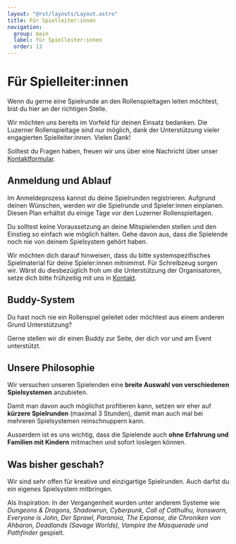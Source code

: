 ```yaml
---
layout: "@rst/layouts/Layout.astro"
title: Für Spielleiter:innen
navigation:
  group: main
  label: für Spielleiter:innen
  order: 13
---
```


# Für Spielleiter:innen

Wenn du gerne eine Spielrunde an den Rollenspieltagen leiten möchtest, bist du hier an der richtigen Stelle.

Wir möchten uns bereits im Vorfeld für deinen Einsatz bedanken. Die Luzerner Rollenspieltage sind nur möglich, dank der Unterstützung vieler engagierten Spielleiter:innen. Vielen Dank!

Solltest du Fragen haben, freuen wir uns über eine Nachricht über unser [Kontaktformular](/kontakt).

## Anmeldung und Ablauf

Im Anmeldeprozess kannst du deine Spielrunden registrieren. Aufgrund deinen Wünschen, werden wir die Spielrunde und Spieler:innen einplanen. Diesen Plan erhältst du einige Tage vor den Luzerner Rollenspieltagen.

Du solltest keine Voraussetzung an deine Mitspielenden stellen und den Einstieg so einfach wie möglich halten. Gehe davon aus, dass die Spielende noch nie von deinem Spielsystem gehört haben.

Wir möchten dich darauf hinweisen, dass du bitte systemspezifisches Spielmaterial für deine Spieler:innen mitnimmst. Für Schreibzeug sorgen wir. Wärst du diesbezüglich froh um die Unterstützung der Organisatoren, setze dich bitte frühzeitig mit uns in [Kontakt](/kontakt).

## Buddy-System

Du hast noch nie ein Rollenspiel geleitet oder möchtest aus einem anderen Grund Unterstützung?

Gerne stellen wir dir einen Buddy zur Seite, der dich vor und am Event unterstützt.

## Unsere Philosophie

Wir versuchen unseren Spielenden eine **breite Auswahl von verschiedenen Spielsystemen** anzubieten.

Damit man davon auch möglichst profitieren kann, setzen wir eher auf **kürzere Spielrunden** (maximal 3 Stunden), damit man auch mal bei mehreren Spielsystemen reinschnuppern kann.

Ausserdem ist es uns wichtig, dass die Spielende auch **ohne Erfahrung und Familien mit Kindern** mitmachen und sofort loslegen können.

## Was bisher geschah?

Wir sind sehr offen für kreative und einzigartige Spielrunden. Auch darfst du ein eigenes Spielsystem mitbringen.

Als Inspiration: In der Vergangenheit wurden unter anderem Systeme wie _Dungeons & Dragons, Shadowrun, Cyberpunk, Call of Cathulhu, Ironsworn, Everyone is John, Der Sprawl, Paranoia, The Expanse, die Chroniken von Ahbaron, Deadlands (Savage Worlds), Vampire the Masquerade und Pathfinder_ gespielt.
